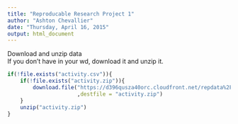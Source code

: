 ```yaml
---
title: "Reproducable Research Project 1"
author: "Ashton Chevallier"
date: "Thursday, April 16, 2015"
output: html_document
---
```

Download and unzip data  
If you don't have in your wd, download it and unzip it.
```r
if(!file.exists("activity.csv")){
    if(!file.exists("activity.zip")){
        download.file("https://d396qusza40orc.cloudfront.net/repdata%2Fdata%2Factivity.zip"
                      ,destfile = "activity.zip")
    }
    unzip("activity.zip")
}

```
